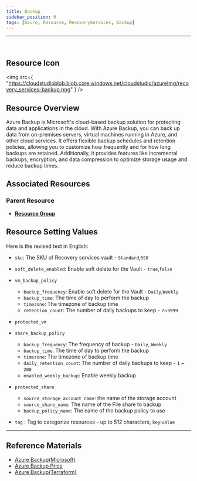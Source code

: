 ```yaml
---
title: Backup
sidebar_position: 0
tags: [Azure, Resource, RecoveryServices, Backup]
---
```


<hr />
<br />

## Resource Icon

<img
    src={
        "https://cloudstudioblob.blob.core.windows.net/cloudstudio/azureImg/recovery_services-backup.png"
    }
/>

## Resource Overview

Azure Backup is Microsoft's cloud-based backup solution for protecting data and applications in the cloud. 
With Azure Backup, you can back up data from on-premises servers, virtual machines running in Azure, and other cloud services. 
It offers flexible backup schedules and retention policies, allowing you to customize how frequently and for how long backups are retained. 
Additionally, it provides features like incremental backups, encryption, and data compression to optimize storage usage and reduce backup times.

## Associated Resources

### Parent Resource

-   [**Resource Group**](https://docs.cstudio.app/docs/resource/azure/Base/ResourceGroup)

## Resource Setting Values

Here is the revised text in English:

- `sku`: The SKU of Recovery services vault - `Standard`,`RS0`

- `soft_delete_enabled`: Enable soft delete for the Vault - `true`,`false`

- `vm_backup_policy`

    - `backup_frequency`: Enable soft delete for the Vault - `Daily`,`Weekly`
    - `backup_time`: The time of day to perform the backup
    - `timezone`: The timezone of backup time
    - `retention_count`: The number of daily backups to keep - `7`~`9999`

- `protected_vm`

- `share_backup_policy`

    - `backup_frequency`: The frequency of backup - `Daily`, `Weekly`
    - `backup_time`: The time of day to perform the backup
    - `timezone`: The timezone of backup time
    - `daily_retention_count`: The number of daily backups to keep - `1` ~ `200`
    - `enabled_weekly_backup`: Enable weekly backup

- `protected_share`

    - `source_storage_account_name`: the name of the storage account
    - `source_share_name`: The name of the File share to backup
    - `backup_policy_name`: The name of the backup policy to use

-   `tag` : Tag to categorize resources - up to 512 characters, `key`:`value`
---

## Reference Materials

-   [Azure Backup(Microsoft)](https://learn.microsoft.com/en-us/azure/backup/backup-overview)
-   [Azure Backup Price](https://azure.microsoft.com/en-us/pricing/details/backup/)
-   [Azure Backup(Terraform)](https://registry.terraform.io/providers/hashicorp/azurerm/latest/docs/resources/recovery_services_vault)
